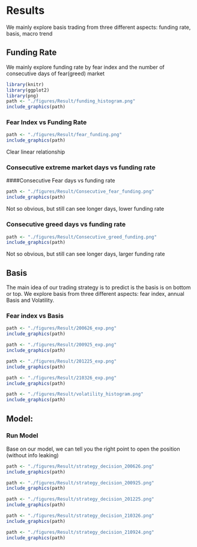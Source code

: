 # Results

We mainly explore basis trading from three different aspects: funding rate, basis, macro trend

## Funding Rate
We mainly explore funding rate by fear index and the number of consecutive days of fear(greed) market
```r
library(knitr)
library(ggplot2)  
library(png)  
path <- "./figures/Result/funding_histogram.png"
include_graphics(path)
```
### Fear Index vs Funding Rate

```r
path <- "./figures/Result/fear_funding.png"
include_graphics(path)
```
Clear linear relationship

### Consecutive extreme market days vs funding rate

####Consecutive Fear days vs funding rate
```r
path <- "./figures/Result/Consecutive_fear_funding.png"
include_graphics(path)
```
Not so obvious, but still can see longer days, lower funding rate

### Consecutive greed days vs funding rate

```r
path <- "./figures/Result/Consecutive_greed_funding.png"
include_graphics(path)
```

Not so obvious, but still can see longer days, larger funding rate


## Basis
The main idea of our trading strategy is to predict is the basis is on bottom or top. We explore basis from three different aspects: fear index, annual Basis and Volatility. 

### Fear index vs Basis
```r
path <- "./figures/Result/200626_exp.png"
include_graphics(path)
```

```r
path <- "./figures/Result/200925_exp.png"
include_graphics(path)
```

```r
path <- "./figures/Result/201225_exp.png"
include_graphics(path)
```


```r
path <- "./figures/Result/210326_exp.png"
include_graphics(path)
```

```r
path <- "./figures/Result/volatility_histogram.png"
include_graphics(path)
```
## Model:


### Run Model
Base on our model, we can tell you the right point to open the position (without info leaking)

```r
path <- "./figures/Result/strategy_decision_200626.png"
include_graphics(path)
```

```r
path <- "./figures/Result/strategy_decision_200925.png"
include_graphics(path)
```

```r
path <- "./figures/Result/strategy_decision_201225.png"
include_graphics(path)
```

```r
path <- "./figures/Result/strategy_decision_210326.png"
include_graphics(path)
```

```r
path <- "./figures/Result/strategy_decision_210924.png"
include_graphics(path)
```